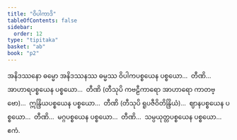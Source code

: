 ```yaml
---
title: "ဝိပါကာဒိ"
tableOfContents: false
sidebar:
  order: 12
type: "tipitaka"
basket: "ab"
book: "p2"
---
```



<DynamicBreadcrumb />

<Division number="44" book="p2" e="ch" v="38" p="19">

<Paragraph number="636" book="p2">
အနိဒဿနော ဓမ္မော အနိဒဿနဿ ဓမ္မဿ ဝိပါကပစ္စယေန ပစ္စယော…  တီဏိ…  အာဟာရပစ္စယေန ပစ္စယော…  တီဏိ (တီသုပိ ကဗဠီကာရော အာဟာရော ကာတဗ္ဗော)…  ဣန္ဒြိယပစ္စယေန ပစ္စယော…  တီဏိ (တီသုပိ ရူပဇီဝိတိန္ဒြိယံ)…  ဈာနပစ္စယေန ပစ္စယော…  တီဏိ…  မဂ္ဂပစ္စယေန ပစ္စယော…  တီဏိ…  သမ္ပယုတ္တပစ္စယေန ပစ္စယော…  ဧကံ.
</Paragraph>
</Division>